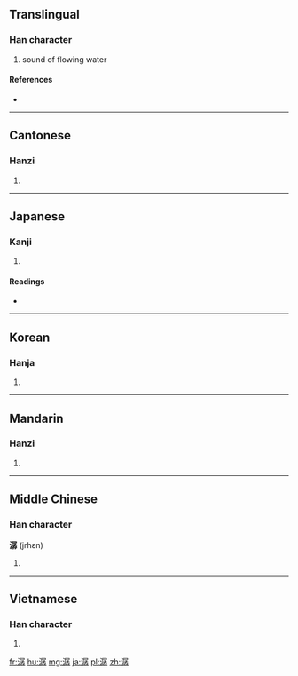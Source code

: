 ==Translingual==

===Han character===
{{Han char|rn=85|rad=水|as=12|sn=15|four=37147|canj=ESND}}

# sound of flowing water

====References====
* {{Han ref|kx=0651.070|dkj=18298|dj=1061.160|hdz=31749.110|uh=6F7A|ud=28538|bh=BCEB|bd=48363}}

----

==Cantonese==

===Hanzi===
{{yue-hanzi|jyut=saan4|y=saan4}}

# {{defn|lang=yue|sort=水12}}

----

==Japanese==

===Kanji===
{{ja-kanji|grade=|rs=水12}}

# {{defn|lang=ja|sort=水12}}

====Readings====
* {{ja-readings|on=[[さん]] (san), [[せん]] (sen)|kun=}}

----

==Korean==

===Hanja===
{{ko-hanja|hangeul=잔|eumhun=|rv=jan|mr=chan|y=can}}

# {{defn|lang=ko|sort=水12}}

----

==Mandarin==

===Hanzi===
{{cmn-hanzi|pin=[[chán]] ([[chan2]])|wg=ch'an<sup>2</sup>}}

# {{defn|lang=cmn|sort=水12}}

----

==Middle Chinese==

===Han character===
'''潺''' (jrhɛn)

# {{defn|lang=ltc}}

----

==Vietnamese==

===Han character===
{{vi-hantu|[[sàn]], [[sờn]], [[sớn]]|rs=水12}}

# {{defn|lang=vi|sort=水12}}

[[fr:潺]]
[[hu:潺]]
[[mg:潺]]
[[ja:潺]]
[[pl:潺]]
[[zh:潺]]
